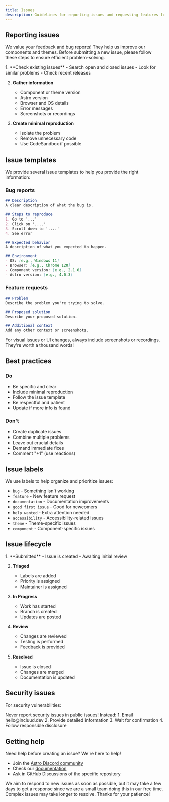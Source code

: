 ```yaml
---
title: Issues
description: Guidelines for reporting issues and requesting features for Accessible Astro Components and Themes.
---
```



## Reporting issues

We value your feedback and bug reports! They help us improve our components and themes. Before submitting a new issue, please follow these steps to ensure efficient problem-solving.

<Steps>
1. **Check existing issues**
   - Search open and closed issues
   - Look for similar problems
   - Check recent releases

2. **Gather information**
   - Component or theme version
   - Astro version
   - Browser and OS details
   - Error messages
   - Screenshots or recordings

3. **Create minimal reproduction**
   - Isolate the problem
   - Remove unnecessary code
   - Use CodeSandbox if possible
</Steps>

## Issue templates

We provide several issue templates to help you provide the right information:

### Bug reports
```markdown
## Description
A clear description of what the bug is.

## Steps to reproduce
1. Go to '...'
2. Click on '....'
3. Scroll down to '....'
4. See error

## Expected behavior
A description of what you expected to happen.

## Environment
- OS: [e.g., Windows 11]
- Browser: [e.g., Chrome 120]
- Component version: [e.g., 2.1.0]
- Astro version: [e.g., 4.0.3]
```

### Feature requests
```markdown
## Problem
Describe the problem you're trying to solve.

## Proposed solution
Describe your proposed solution.

## Additional context
Add any other context or screenshots.
```

<Aside type="tip" title="Screenshots">
  For visual issues or UI changes, always include screenshots or recordings. They're worth a thousand words!
</Aside>

## Best practices

### Do
- Be specific and clear
- Include minimal reproduction
- Follow the issue template
- Be respectful and patient
- Update if more info is found

### Don't
- Create duplicate issues
- Combine multiple problems
- Leave out crucial details
- Demand immediate fixes
- Comment "+1" (use reactions)

## Issue labels

We use labels to help organize and prioritize issues:

- `bug` - Something isn't working
- `feature` - New feature request
- `documentation` - Documentation improvements
- `good first issue` - Good for newcomers
- `help wanted` - Extra attention needed
- `accessibility` - Accessibility-related issues
- `theme` - Theme-specific issues
- `component` - Component-specific issues

## Issue lifecycle

<Steps>
1. **Submitted**
   - Issue is created
   - Awaiting initial review

2. **Triaged**
   - Labels are added
   - Priority is assigned
   - Maintainer is assigned

3. **In Progress**
   - Work has started
   - Branch is created
   - Updates are posted

4. **Review**
   - Changes are reviewed
   - Testing is performed
   - Feedback is provided

5. **Resolved**
   - Issue is closed
   - Changes are merged
   - Documentation is updated
</Steps>

## Security issues

For security vulnerabilities:

<Aside type="caution" title="Security">
  Never report security issues in public issues! Instead:
  1. Email hello@incluud.dev
  2. Provide detailed information
  3. Wait for confirmation
  4. Follow responsible disclosure
</Aside>

## Getting help

Need help before creating an issue? We're here to help!

- Join the [Astro Discord community](https://astro.build/chat)
- Check our [documentation](/getting-started/introduction)
- Ask in GitHub Discussions of the specific repository

<Aside type="tip" title="Response time">
  We aim to respond to new issues as soon as possible, but it may take a few days to get a response since we are a small team doing this in our free time. Complex issues may take longer to resolve. Thanks for your patience!
</Aside>
